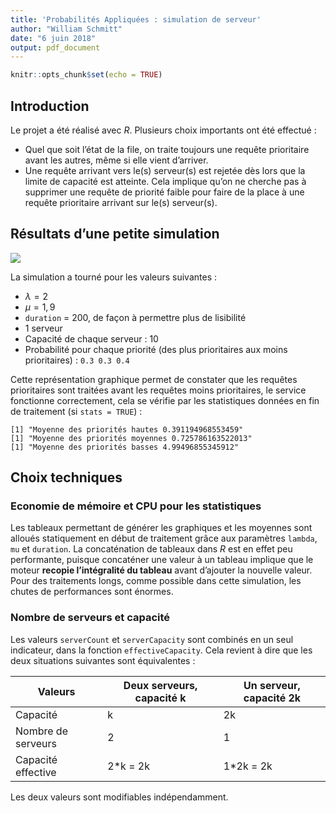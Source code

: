 ```yaml
---
title: 'Probabilités Appliquées : simulation de serveur'
author: "William Schmitt"
date: "6 juin 2018"
output: pdf_document
---
```


```r
knitr::opts_chunk$set(echo = TRUE)
```

## Introduction

Le projet a été réalisé avec _R_. Plusieurs choix importants ont été effectué :

* Quel que soit l'état de la file, on traite toujours une requête prioritaire avant les autres, même si elle vient d'arriver.
* Une requête arrivant vers le(s) serveur(s) est rejetée dès lors que la limite de capacité est atteinte. Cela implique qu'on ne cherche pas à supprimer une requête de priorité faible pour faire de la place à une requête prioritaire arrivant sur le(s) serveur(s).

## Résultats d'une petite simulation

![](plot.png)

La simulation a tourné pour les valeurs suivantes :

* $\lambda = 2$
* $\mu = 1,9$
* `duration` = $200$, de façon à permettre plus de lisibilité
* $1$ serveur
* Capacité de chaque serveur : $10$
* Probabilité pour chaque priorité (des plus prioritaires aux moins prioritaires) : `0.3 0.3 0.4`

Cette représentation graphique permet de constater que les requêtes prioritaires sont traitées avant les requêtes moins prioritaires, le service fonctionne correctement, cela se vérifie par les statistiques données en fin de traitement (si `stats = TRUE`) :

```
[1] "Moyenne des priorités hautes 0.391194968553459"
[1] "Moyenne des priorités moyennes 0.725786163522013"
[1] "Moyenne des priorités basses 4.99496855345912"
```



## Choix techniques

### Economie de mémoire et CPU pour les statistiques
Les tableaux permettant de générer les graphiques et les moyennes sont alloués statiquement en début de traitement grâce aux paramètres `lambda`, `mu` et `duration`. La concaténation de tableaux dans _R_ est en effet peu performante, puisque concaténer une valeur à un tableau implique que le moteur __recopie l'intégralité du tableau__ avant d'ajouter la nouvelle valeur. Pour des traitements longs, comme possible dans cette simulation, les chutes de performances sont énormes.

### Nombre de serveurs et capacité
Les valeurs `serverCount` et `serverCapacity` sont combinés en un seul indicateur, dans la fonction `effectiveCapacity`. Cela revient à dire que les deux situations suivantes sont équivalentes :

Valeurs | Deux serveurs, capacité k | Un serveur, capacité 2k
--------|---------------------------|------------------------
Capacité| k                         | 2k
Nombre de serveurs|2                | 1
Capacité effective|2*k = 2k         | 1*2k = 2k

Les deux valeurs sont modifiables indépendamment.

